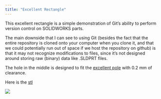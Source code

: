 ```yaml
---
title: "Excellent Rectangle"
---
```


This excellent rectangle is a simple demonstration of Git's ability to perform version control on SOLIDWORKS parts.

The main downside that I can see to using Git (besides the fact that the entire repository is cloned onto your computer when you clone it, and that we could potentially run out of space if we host the repository on github) is that it may not recognize modifications to files, since it's not designed around storing raw (binary) data like .SLDPRT files.

The hole in the middle is designed to fit the [excellent pole](Excellent_pole.qmd) with 0.2 mm of clearance.

Here is the [stl](Excellent_rectangle.stl)

![](Excellent_rectangle.JPG)